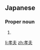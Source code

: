 ==Japanese==
{{ja-kanjitab|たか|お}}

===Proper noun===
{{ja-pos|たかお|proper}}

# {{given name|male|lang=ja|sort=たかお}}

[[li:孝夫]]
[[zh:孝夫]]
